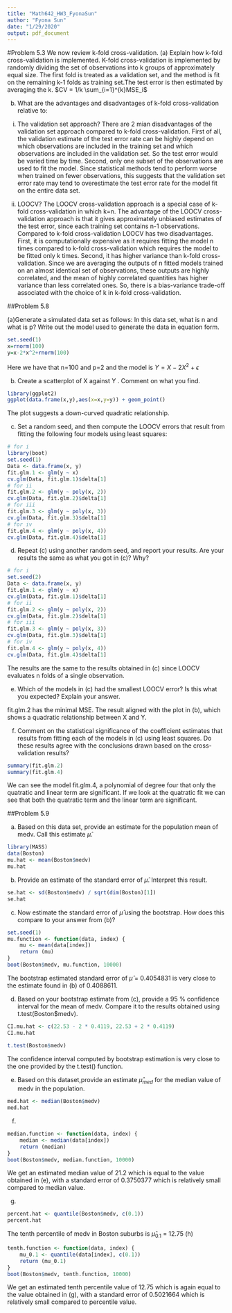 ```yaml
---
title: "Math642_HW3_FyonaSun"
author: "Fyona Sun"
date: "1/29/2020"
output: pdf_document
---
```


#Problem 5.3
We now review k-fold cross-validation.
(a) Explain how k-fold cross-validation is implemented.
K-fold cross-validation is implemented by randomly dividing the set of observations into k groups of approximately equal size. The first fold is treated as a validation set, and the method is fit on the remaining k-1 folds as training set.The test error is then estimated by averaging the k. $CV = 1/k \sum_{i=1}^{k}MSE_i$

(b) What are the advantages and disadvantages of k-fold cross-validation relative to:
i. The validation set approach? 
There are 2 mian disadvantages of the validation set approach compared to k-fold cross-validation. First of all, the validation estimate of the test error rate can be highly depend on which observations are included in the training set and which observations are included in the validation set. So the test error would be varied time by time. Second, only one subset of the observations are used to fit the model. Since statistical methods tend to perform worse when trained on fewer observations, this suggests that the validation set error rate may tend to overestimate the test error rate for the model fit on the entire data set.

ii. LOOCV?
The LOOCV cross-validation approach is a special case of k-fold cross-validation in which k=n. The advantage of the LOOCV cross-validation approach is that it gives approximately unbiased estimates of the test error, since each training set contains n-1 observations. Compared to k-fold cross-validation LOOCV has two disadvantages. First, it is computationally expensive as it requires fitting the model n times compared to k-fold cross-validation which requires the model to be fitted only k times. Second, it has higher variance than k-fold cross-validation. Since we are averaging the outputs of n
 fitted models trained on an almost identical set of observations, these outputs are highly correlated, and the mean of highly correlated quantities has higher variance than less correlated ones.  So, there is a bias-variance trade-off associated with the choice of k in k-fold cross-validation. 

##Problem 5.8

(a)Generate a simulated data set as follows:
In this data set, what is n and what is p? Write out the model used to generate the data in equation form.
```r
set.seed(1)
x=rnorm(100)
y=x-2*x^2+rnorm(100)
```
Here we have that n=100 and p=2 and the model is $Y = X - 2X^2 + \epsilon$

(b) Create a scatterplot of X against Y . Comment on what you find.
```r
library(ggplot2)
ggplot(data.frame(x,y),aes(x=x,y=y)) + geom_point()
```
The plot suggests a down-curved quadratic relationship.

(c) Set a random seed, and then compute the LOOCV errors that result from fitting the following four models using least squares:
```r
# for i
library(boot)
set.seed(1)
Data <- data.frame(x, y)
fit.glm.1 <- glm(y ~ x)
cv.glm(Data, fit.glm.1)$delta[1]
# for ii
fit.glm.2 <- glm(y ~ poly(x, 2))
cv.glm(Data, fit.glm.2)$delta[1]
# for iii
fit.glm.3 <- glm(y ~ poly(x, 3))
cv.glm(Data, fit.glm.3)$delta[1]
# for iv
fit.glm.4 <- glm(y ~ poly(x, 4))
cv.glm(Data, fit.glm.4)$delta[1]
```
(d) Repeat (c) using another random seed, and report your results.
Are your results the same as what you got in (c)? Why?
```r
# for i
set.seed(2)
Data <- data.frame(x, y)
fit.glm.1 <- glm(y ~ x)
cv.glm(Data, fit.glm.1)$delta[1]
# for ii
fit.glm.2 <- glm(y ~ poly(x, 2))
cv.glm(Data, fit.glm.2)$delta[1]
# for iii
fit.glm.3 <- glm(y ~ poly(x, 3))
cv.glm(Data, fit.glm.3)$delta[1]
# for iv
fit.glm.4 <- glm(y ~ poly(x, 4))
cv.glm(Data, fit.glm.4)$delta[1]

```

The results are the same to the results obtained in (c) since LOOCV evaluates n folds of a single observation.

(e) Which of the models in (c) had the smallest LOOCV error? Is this what you expected? Explain your answer.

fit.glm.2 has the minimal MSE. The result aligned with the plot in (b), which shows a quadratic relationship between X and Y.

(f) Comment on the statistical significance of the coefficient estimates that results from fitting each of the models in (c) using least squares. Do these results agree with the conclusions drawn based on the cross-validation results?

```r
summary(fit.glm.2)
summary(fit.glm.4)
```
We can see the model fit.glm.4, a polynomial of degree four that only the quatratic and linear term are significant. If we look at the quatratic fit we can see that both the quatratic term and the linear term are significant.

##Problem 5.9

(a) Based on this data set, provide an estimate for the population mean of medv. Call this estimate $\hat\mu$.

```r
library(MASS)
data(Boston)
mu.hat <- mean(Boston$medv)
mu.hat
```
(b) Provide an estimate of the standard error of $\hat\mu$. Interpret this result.
```r
se.hat <- sd(Boston$medv) / sqrt(dim(Boston)[1])
se.hat
```

(c) Now estimate the standard error of $\hat\mu$ using the bootstrap. How does this compare to your answer from (b)?

```r
set.seed(1)
mu.function <- function(data, index) {
    mu <- mean(data[index])
    return (mu)
}
boot(Boston$medv, mu.function, 10000)
```
The bootstrap estimated standard error of $\hat\mu$ = 0.4054831 is very close to the estimate found in (b) of 0.4088611.

(d) Based on your bootstrap estimate from (c), provide a 95 % confidence interval for the mean of medv. Compare it to the results obtained using t.test(Boston$medv).
```r
CI.mu.hat <- c(22.53 - 2 * 0.4119, 22.53 + 2 * 0.4119)
CI.mu.hat

t.test(Boston$medv)
```
The confidence interval computed by bootstrap estimation is very close to the one provided by the t.test() function.

(e) Based on this dataset,provide an estimate $\hat\mu_{med}$ for the median value of medv in the population.
```r
med.hat <- median(Boston$medv)
med.hat
```

(f) 
```r
median.function <- function(data, index) {
    median <- median(data[index])
    return (median)
}
boot(Boston$medv, median.function, 10000)
```
We get an estimated median value of 21.2 which is equal to the value obtained in (e), with a standard error of 0.3750377 which is relatively small compared to median value.

(g)
```r
percent.hat <- quantile(Boston$medv, c(0.1))
percent.hat
```
The tenth percentile of medv in Boston suburbs is $\hat\mu_{0.1}$ = 12.75 
(h)
```r
tenth.function <- function(data, index) {
    mu_0.1 <- quantile(data[index], c(0.1))
    return (mu_0.1)
}
boot(Boston$medv, tenth.function, 10000)
```

We get an estimated tenth percentile value of 12.75 which is again equal to the value obtained in (g), with a standard error of 0.5021664 which is relatively small compared to percentile value.
